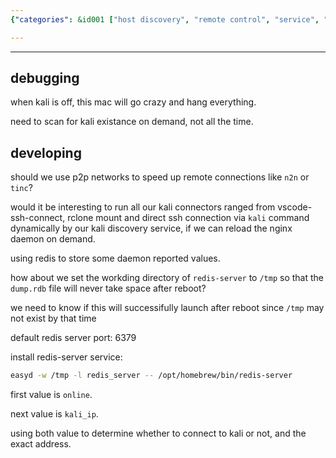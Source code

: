 ```yaml
---
{"categories": &id001 ["host discovery", "remote control", "service", "system manage"], "category": "Troubleshooting", "date": "2022-08-11 16:16:47", "description": "This article provides a comprehensive guide on troubleshooting Kali Linux on MacOS, covering various topics such as offline debugging, utilizing Peer-to-Peer (P2P) networks to improve connection speed, using dynamic connectors, storing Redis values, and setting the Redis working directory to optimize disk space utilization.", "tags": *id001, "title": "The Kali Command On Macos"}

---
```


------

## debugging

when kali is off, this mac will go crazy and hang everything.

need to scan for kali existance on demand, not all the time.

## developing

should we use p2p networks to speed up remote connections like `n2n` or `tinc`?

would it be interesting to run all our kali connectors ranged from vscode-ssh-connect, rclone mount and direct ssh connection via `kali` command dynamically by our kali discovery service, if we can reload the nginx daemon on demand.

using redis to store some daemon reported values.

how about we set the workding directory of `redis-server` to `/tmp` so that the `dump.rdb` file will never take space after reboot?

we need to know if this will successifully launch after reboot since `/tmp` may not exist by that time

default redis server port: 6379

install redis-server service:

```bash
easyd -w /tmp -l redis_server -- /opt/homebrew/bin/redis-server

```

first value is `online`.

next value is `kali_ip`.

using both value to determine whether to connect to kali or not, and the exact address.

